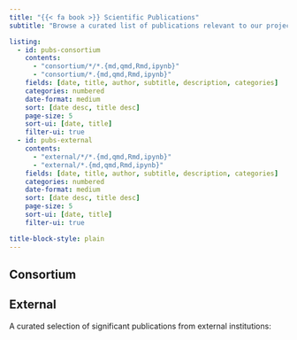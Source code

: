 ```yaml
---
title: "{{< fa book >}} Scientific Publications"
subtitle: "Browse a curated list of publications relevant to our project"

listing:
  - id: pubs-consortium
    contents:
      - "consortium/*/*.{md,qmd,Rmd,ipynb}"
      - "consortium/*.{md,qmd,Rmd,ipynb}"
    fields: [date, title, author, subtitle, description, categories]
    categories: numbered
    date-format: medium
    sort: [date desc, title desc]
    page-size: 5
    sort-ui: [date, title]
    filter-ui: true
  - id: pubs-external
    contents:
      - "external/*/*.{md,qmd,Rmd,ipynb}"
      - "external/*.{md,qmd,Rmd,ipynb}"
    fields: [date, title, author, subtitle, description, categories]
    categories: numbered
    date-format: medium
    sort: [date desc, title desc]
    page-size: 5
    sort-ui: [date, title]
    filter-ui: true

title-block-style: plain
---
```


::::{.panel-tabset}

## Consortium

:::{#pubs-consortium}
:::

## External

A curated selection of significant publications from external institutions:

:::{#pubs-external}
:::

::::